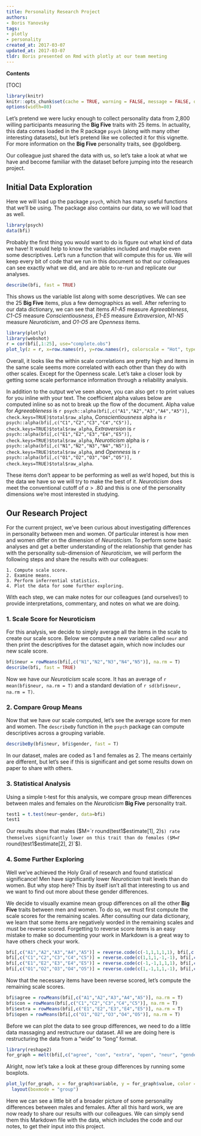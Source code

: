 ```yaml
---
title: Personality Research Project
authors:
- Boris Yanovsky
tags:
- plotly
- personality
created_at: 2017-03-07
updated_at: 2017-03-07
tldr: Boris presented on Rmd with plotly at our team meeting
---
```


**Contents**

[TOC]

```r
library(knitr)
knitr::opts_chunk$set(cache = TRUE, warning = FALSE, message = FALSE, dpi = 300)
options(width=80)
```

Let's pretend we were lucky enough to collect personality data from 2,800 willing participants measuring the **Big Five** traits with 25 items. In actuality, this data comes loaded in the R package `psych` (along with many other interesting datasets), but let's pretend like we collected it for this vignette. For more information on the **Big Five** personality traits, see @goldberg.

Our colleague just shared the data with us, so let's take a look at what we have and become familiar with the dataset before jumping into the research project.

## Initial Data Exploration

Here we will load up the package `psych`, which has many useful functions that we'll be using. The package also contains our data, so we will load that as well.

```r
library(psych)
data(bfi)
```

Probably the first thing you would want to do is figure out what kind of data we have! It would help to know the variables included and maybe even some descriptives. Let's run a function that will compute this for us. We will keep every bit of code that we run in this document so that our colleagues can see exactly what we did, and are able to re-run and replicate our analyses.

```r
describe(bfi, fast = TRUE)
```

This shows us the variable list along with some descriptives. We can see the 25 **Big Five** items, plus a few demographics as well. After referring to our data dictionary, we can see that items *A1-A5* measure *Agreeableness*, *C1-C5* measure *Conscientiousness*, *E1-E5* measure *Extraversion*, *N1-N5* measure *Neuroticism*, and *O1-O5* are *Openness* items.

```r
library(plotly)
library(webshot)
r = cor(bfi[,1:25], use="complete.obs")
plot_ly(z = r, x=row.names(r), y=row.names(r), colorscale = "Hot", type = "heatmap")
```

Overall, it looks like the within scale correlations are pretty high and items in the same scale seems more correlated with each other than they do with other scales. Except for the Openness scale. Let's take a closer look by getting some scale performance  information through a reliability analysis.

In addition to the output we've seen above, you can also get r to print values for you inline with your text. The coefficient alpha values below are computed inline so as not to break up the flow of the document. Alpha value for *Agreeableness* is `r psych::alpha(bfi[,c("A1","A2","A3","A4","A5")], check.keys=TRUE)$total$raw_alpha`, *Conscientiousness* alpha is `r psych::alpha(bfi[,c("C1","C2","C3","C4","C5")], check.keys=TRUE)$total$raw_alpha`, *Extraversion* is `r psych::alpha(bfi[,c("E1","E2","E3","E4","E5")], check.keys=TRUE)$total$raw_alpha`, *Neuroticism* alpha is `r psych::alpha(bfi[,c("N1","N2","N3","N4","N5")], check.keys=TRUE)$total$raw_alpha`, and *Openness* is `r psych::alpha(bfi[,c("O1","O2","O3","O4","O5")], check.keys=TRUE)$total$raw_alpha`.

These items don't appear to be performing as well as we'd hoped, but this is the data we have so we will try to make the best of it. *Neuroticism* does meet the conventional cutoff of $a>.80$ and this is one of the personality dimensions we're most interested in studying.

## Our Research Project

For the current project, we've been curious about investigating differences in personality between men and women. Of particular interest is how men and women differ on the dimension of *Neuroticism*. To perform some basic analyses and get a better understanding of the relationship that gender has with the personality sub-dimension of *Neuroticism*, we will perform the following steps and share the results with our colleagues:

    1. Compute scale score.
    2. Examine means.
    3. Perform inferrential statistics.
    4. Plot the data for some further exploring.

With each step, we can make notes for our colleagues (and ourselves!) to provide interpretations, commentary, and notes on what we are doing.

### 1. Scale Score for Neuroticism

For this analysis, we decide to simply average all the items in the scale to create our scale score. Below we compute a new variable called `neur` and then print the descriptives for the dataset again, which now includes our new scale score.

```r
bfi$neur = rowMeans(bfi[,c("N1","N2","N3","N4","N5")], na.rm = T)
describe(bfi, fast = TRUE)
```

Now we have our *Neuroticism* scale score. It has an average of `r mean(bfi$neur, na.rm = T)` and a standard deviation of `r sd(bfi$neur, na.rm = T)`.

### 2. Compare Group Means

Now that we have our scale computed, let's see the average score for men and women. The `describeBy` function in the `psych` package can compute descriptives across a grouping variable.

```r
describeBy(bfi$neur, bfi$gender, fast = T)
```

In our dataset, males are coded as 1 and females as 2. The means certainly are different, but let's see if this is significant and get some results down on paper to share with others.

### 3. Statistical Analysis

Using a simple t-test for this analysis, we compare group mean differences between males and females on the *Neuroticism* **Big Five** personality trait. 

```r
test1 = t.test(neur~gender, data=bfi)
test1
```

Our results show that males ($M=`r round(test1$estimate[1], 2)`$) rate themselves signifcantly lower on this trait than do females ($M=`r round(test1$estimate[2], 2)`$).

### 4. Some Further Exploring

Well we've achieved the Holy Grail of research and found statistical significance! Men have significantly lower *Neuroticism* trait levels than do women. But why stop here? This by itself isn't all that interesting to us and we want to find out more about these gender differences.

We decide to visually examine mean group differences on all the other **Big Five** traits between men and women. To do so, we must first compute the scale scores for the remaining scales. After consulting our data dictionary, we learn that some items are negatively worded in the remaining scales and must be reverse scored. Forgetting to reverse score items is an easy mistake to make so documenting your work in Markdown is a great way to have others check your work.

```r
bfi[,c("A1","A2","A3","A4","A5")] = reverse.code(c(-1,1,1,1,1), bfi[,c("A1","A2","A3","A4","A5")])
bfi[,c("C1","C2","C3","C4","C5")] = reverse.code(c(1,1,1,-1,-1), bfi[,c("C1","C2","C3","C4","C5")])
bfi[,c("E1","E2","E3","E4","E5")] = reverse.code(c(-1,-1,1,1,1), bfi[,c("E1","E2","E3","E4","E5")])
bfi[,c("O1","O2","O3","O4","O5")] = reverse.code(c(1,-1,1,1,-1), bfi[,c("O1","O2","O3","O4","O5")])
```

Now that the necessary items have been reverse scored, let's compute the remaining scale scores.

```r
bfi$agree = rowMeans(bfi[,c("A1","A2","A3","A4","A5")], na.rm = T)
bfi$con = rowMeans(bfi[,c("C1","C2","C3","C4","C5")], na.rm = T)
bfi$extra = rowMeans(bfi[,c("E1","E2","E3","E4","E5")], na.rm = T)
bfi$open = rowMeans(bfi[,c("O1","O2","O3","O4","O5")], na.rm = T)
```

Before we can plot the data to see group differences, we need to do a little data massaging and restructure our dataset. All we are doing here is restructuring the data from a "wide" to "long" format.

```r
library(reshape2)
for_graph = melt(bfi[,c("agree", "con", "extra", "open", "neur", "gender")], id.vars=c("gender"))
```

Alright, now let's take a look at these group differences by running some boxplots.

```r
plot_ly(for_graph, x = for_graph$variable, y = for_graph$value, color = as.factor(for_graph$gender), type = "box") %>%
  layout(boxmode = "group")
```

Here we can see a little bit of a broader picture of some personality differences between males and females. After all this hard work, we are now ready to share our results with our colleagues. We can simply send them this Markdown file with the data, which includes the code and our notes, to get their input into this project.